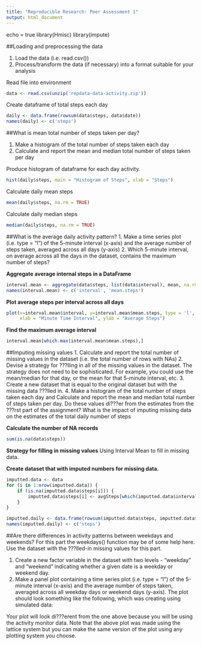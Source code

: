 ```yaml
---
title: "Reproducible Research: Peer Assessment 1"
output: html_document
---
```

echo = true
library(Hmisc)
library(impute)

##Loading and preprocessing the data

1. Load the data (i.e. read.csv())
2. Process/transform the data (if necessary) into a format suitable for your analysis

Read file into environment

```r
data <- read.csv(unzip('repdata-data-activity.zip'))
```

Create dataframe of total steps each day

```r
daily <- data.frame(rowsum(data$steps, data$date))
names(daily) <- c('steps')
```


##What is mean total number of steps taken per day?

1. Make a histogram of the total number of steps taken each day 
2. Calculate and report the mean and median total number of steps taken per day


Produce histogram of dataframe for each day activity.
```r
hist(daily$steps, main = "Histogram of Steps", xlab = "Steps")
```

Calculate daily mean steps
```r
mean(daily$steps, na.rm = TRUE)
```

Calculate daily median steps
```r
median(daily$steps, na.rm = TRUE)
```


##What is the average daily activity pattern?
1. Make a time series plot (i.e. type = "l") of the 5-minute interval (x-axis) and the average number of steps taken, averaged across all days (y-axis)
2. Which 5-minute interval, on average across all the days in the dataset, contains the maximum number of steps?


**Aggregate average internal steps in a DataFrame**

```r
interval.mean <- aggregate(data$steps, list(data$interval), mean, na.rm = TRUE)
names(interval.mean) <- c('interval', 'mean.steps')
```


**Plot average steps per interval across all days**

```r
plot(x=interval.mean$interval, y=interval.mean$mean.steps, type = 'l', 
     xlab = "Minute Time Interval", ylab = "Average Steps")
```


**Find the maximum average interval**

```r
interval.mean[which.max(interval.mean$mean.steps),]
```

##Imputing missing values
1. Calculate and report the total number of missing values in the dataset (i.e. the total number of rows with NAs) 
2. Devise a strategy for ???lling in all of the missing values in the dataset. The strategy does not need to be sophisticated. For example, you could use the mean/median for that day, or the mean for that 5-minute interval, etc. 
3. Create a new dataset that is equal to the original dataset but with the missing data ???lled in. 
4. Make a histogram of the total number of steps taken each day and Calculate and report the mean and median total number of steps taken per day. Do these values di???er from the estimates from the ???rst part of the assignment? What is the impact of imputing missing data on the estimates of the total daily number of steps

**Calculate the number of NA records**

```r
sum(is.na(data$steps))
```

**Strategy for filling in missing values**
Using Interval Mean to fill in missing data.

**Create dataset that with imputed numbers for missing data.**
```r
imputted.data <- data 
for (i in 1:nrow(imputted.data)) {
    if (is.na(imputted.data$steps[i])) {
        imputted.data$steps[i] <- avgSteps[which(imputted.data$interval[i] == avgSteps$interval), ]$meanOfSteps
    }
}

imputted.daily <- data.frame(rowsum(imputted.data$steps, imputted.data$date))
names(imputted.daily) <- c('steps')
```


##Are there differences in activity patterns between weekdays and weekends?
For this part the weekdays() function may be of some help here. Use the dataset with the ???lled-in missing values for this part.

1. Create a new factor variable in the dataset with two levels - "weekday" and "weekend" indicating whether a given date is a weekday or weekend day. 
2. Make a panel plot containing a time series plot (i.e. type = "l") of the 5-minute interval (x-axis) and the average number of steps taken, averaged across all weekday days or weekend days (y-axis). The plot should look something like the following, which was creating using simulated data:

Your plot will look di???erent from the one above because you will be using the activity monitor data. Note that the above plot was made using the lattice system but you can make the same version of the plot using any plotting system you choose.
